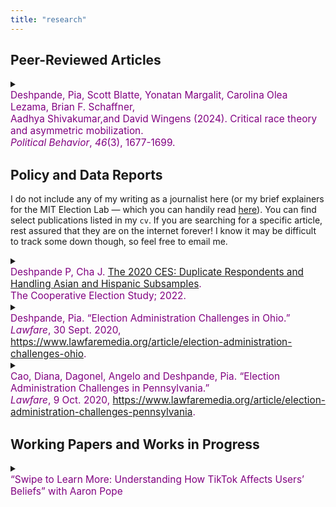 ```yaml
---
title: "research"
---
```


## Peer-Reviewed Articles

<details>

<summary>[Deshpande, Pia, Scott Blatte, Yonatan Margalit, Carolina Olea Lezama, Brian F. Schaffner, <br>Aadhya Shivakumar,and David Wingens (2024). Critical race theory and asymmetric mobilization.<br> *Political Behavior*, *46*(3), 1677-1699.]{style="font-size: 1.1em; color: purple; font-weight: normal; display:inline-block"}</summary>

> Teaching Critical Race Theory (CRT) in schools quickly became a salient issue nationally and in local elections despite CRT’s origins as an academic theory. In this paper, we argue that elite asymmetries regarding the importance of CRT spillover to the electorate. We show that Republican legislators and conservative media’s use of the term “critical race theory” dwarfed that of Democratic legislators and liberal media, respectively. A spike in general interest in the term happened concurrently with this elite push. We then hypothesize that in part due to this asymmetry in exposure to the term “critical race theory” itself in elite messaging, CRT policy may have an asymmetric effect on political mobilization, favoring Republicans, who tend to oppose the teaching of CRT in schools. To test this hypothesis, we conduct a survey experiment and find that Republicans presented with a pro-CRT policy change are politically mobilized, while Democrats presented with an anti-CRT policy change are not. In particular, Republicans exposed to the pro-CRT policy reported a higher likelihood of voting, encouraging others to vote, and contacting their local politicians. Thus, the case of CRT helps to illustrate the conditions under which issues can asymmetrically mobilize citizens.

<!-- Button to section syllabus to the right -->

<button onclick="window.open(&#39;https://par.nsf.gov/servlets/purl/10516317&#39;, &#39;_blank&#39;);" style="font-size: 1em; padding: 6px 12px; background-color: white; color: blue; border: 2px solid blue; border-radius: 4px; display: inline-block; margin-top: 20px; margin-left: 10px; text-align: center; transition: background-color 0.3s, color 0.3s;" onmouseover="this.style.backgroundColor=&#39;blue&#39;; this.style.color=&#39;white&#39;;" onmouseout="this.style.backgroundColor=&#39;white&#39;; this.style.color=&#39;blue&#39;;">read paper</button>

<!-- Replication Code Button -->

<button onclick="window.open(&#39;https://dataverse.harvard.edu/dataset.xhtml?persistentId=doi:10.7910/DVN/9QGIUH&#39;, &#39;_blank&#39;);" style="font-size: 1em; padding: 6px 12px; background-color: black; color: yellow; border: 2px solid black; border-radius: 4px; display: inline-block; margin-top: 20px; margin-left: 10px; text-align: center; transition: background-color 0.3s, color 0.3s;" onmouseover="this.style.backgroundColor=&#39;yellow&#39;; this.style.color=&#39;black&#39;;" onmouseout="this.style.backgroundColor=&#39;black&#39;; this.style.color=&#39;yellow&#39;;">replication code</button>

<!-- BibTeX Citation with Background Color and Extra Space -->

<p style="margin-top: 20px;">

To cite this paper using BibTeX, use the following:

</p>

<div style="background-color: #f0f0f0; padding: 15px; border-radius: 5px; font-family: 'Courier New', monospace; overflow-x: auto;">

``` bibtex
@article{deshpande2024critical,
  title={Critical race theory and asymmetric mobilization},
  author={Deshpande, Pia and Blatte, Scott and Margalit,
  Yonatan and Lezama, Carolina Olea and Schaffner, 
  Brian F and Shivakumar, Aadhya and Wingens, David},
  journal={Political Behavior},
  volume={46},
  number={3},
  pages={1677--1699},
  year={2024},
  publisher={Springer}
}
```
</div>

</details>

## Policy and Data Reports

I do not include any of my writing as a journalist here (or my brief explainers for the MIT Election Lab — which you can handily read [here](https://electionlab.mit.edu/author/475)). You can find select publications listed in my `cv`. If you are searching for a specific article, rest assured that they are on the internet forever! I know it may be difficult to track some down though, so feel free to email me.

<details>

<summary>[Deshpande P, Cha J. [The 2020 CES: Duplicate Respondents and Handling Asian and Hispanic Subsamples](https://cces.gov.harvard.edu/publications/duplicate-respondents-asian-and-hispanic-subsamples).<br>The Cooperative Election Study; 2022.]{style="font-size: 1.1em; color: purple; font-weight: normal; display:inline-block"}</summary>

> Pia Deshpande and Jeremiah Cha report that 25% of the 2020 CES sample took the 2018 CES. They report best practices for conducting analyses of ethnic subgroups and produce tables documenting counts for specific Hispanic (Mexican, Puerto Rican, South American, Spanish, and U.S.-identified Hispanics) and Asian (Indian, Chinese, Filipino, U.S.-identified Asians) subgroups. The report also compares the 2020 CES sample of Asians and Hispanics to the 2019 5-year American Community Survey and notes where samples differ.

<button onclick="window.open(&#39;https://cces.gov.harvard.edu/sites/projects.iq.harvard.edu/files/cces/files/06_09_2022_duplicate_respondents_asian_and_hispanic_subsamples.pdf&#39;);" style="font-size: 1em; padding: 6px 12px; background-color: white; color: blue; border: 2px solid blue; border-radius: 4px; display: inline-block; margin-top: 20px; margin-left: 10px; text-align: center; transition: background-color 0.3s, color 0.3s;" onmouseover="this.style.backgroundColor=&#39;blue&#39;; this.style.color=&#39;white&#39;;" onmouseout="this.style.backgroundColor=&#39;white&#39;; this.style.color=&#39;blue&#39;;">read paper</button>

</details>

<details>

<summary>[Deshpande, Pia. “Election Administration Challenges in Ohio.”<br>*Lawfare*, 30 Sept. 2020, <https://www.lawfaremedia.org/article/election-administration-challenges-ohio>.]{style="font-size: 1.1em; color: purple; font-weight: normal; display:inline-block"}</summary>

<button onclick="window.open(&#39;https://www.lawfaremedia.org/article/election-administration-challenges-ohio&#39;);" style="font-size: 1em; padding: 6px 12px; background-color: white; color: blue; border: 2px solid blue; border-radius: 4px; display: inline-block; margin-top: 20px; margin-left: 10px; text-align: center; transition: background-color 0.3s, color 0.3s;" onmouseover="this.style.backgroundColor=&#39;blue&#39;; this.style.color=&#39;white&#39;;" onmouseout="this.style.backgroundColor=&#39;white&#39;; this.style.color=&#39;blue&#39;;">read paper</button>

</details>

<details>

<summary>[Cao, Diana, Dagonel, Angelo and Deshpande, Pia. “Election Administration Challenges in Pennsylvania.”<br>*Lawfare*, 9 Oct. 2020, <https://www.lawfaremedia.org/article/election-administration-challenges-pennsylvania>.]{style="font-size: 1.1em; color: purple; font-weight: normal; display:inline-block"}</summary>

<button onclick="window.open(&#39;https://www.lawfaremedia.org/article/election-administration-challenges-pennsylvania;);" style="font-size: 1em; padding: 6px 12px; background-color: white; color: blue; border: 2px solid blue; border-radius: 4px; display: inline-block; margin-top: 20px; margin-left: 10px; text-align: center; transition: background-color 0.3s, color 0.3s;" onmouseover="this.style.backgroundColor=&#39;blue&#39;; this.style.color=&#39;white&#39;;" onmouseout="this.style.backgroundColor=&#39;white&#39;; this.style.color=&#39;blue&#39;;">read paper</button>

</details>

## Working Papers and Works in Progress

<details>

<summary>["Swipe to Learn More: Understanding How TikTok Affects Users’ Beliefs" with Aaron Pope]{style="font-size: 1.1em; color: purple; font-weight: normal; display: inline-block;"}</summary>

> TikTok has evolved from a platform primarily for entertainment to a significant source of political content, with over half of U.S. TikTok users reporting that they use it as a news source. However, there is limited research on how TikTok use shapes individuals' political beliefs. In a randomized experiment, we examine the effects of a 3-week TikTok deactivation on users' perceptions of issue importance, political knowledge, and self-reported well-being. For a subset of participants, we also collect TikTok watch history data, which allows us to measure baseline levels of political content consumption on the platform. And for the control group, we are able to observe the content they are exposed to during the experiment period. We hypothesize that deactivating TikTok will lead users to view different political issues as more important, depending on which issues were more prominent on the app during the deactivation period.

</details>
